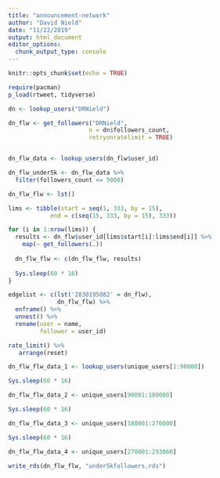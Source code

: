 ---
title: "announcement-network"
author: "David Nield"
date: "11/22/2019"
output: html_document
editor_options: 
  chunk_output_type: console
---

```{r setup, include=FALSE}
knitr::opts_chunk$set(echo = TRUE)

require(pacman)
p_load(rtweet, tidyverse)

dn <- lookup_users("DRNield")

dn_flw <- get_followers("DRNield",
                       n = dn$followers_count,
                       retryonratelimit = TRUE)


dn_flw_data <- lookup_users(dn_flw$user_id)

dn_flw_under5k <- dn_flw_data %>% 
  filter(followers_count <= 5000)

dn_flw_flw <- lst()

lims <- tibble(start = seq(1, 333, by = 15),
            end = c(seq(15, 333, by = 15), 333))

for (i in 1:nrow(lims)) {
  results <- dn_flw$user_id[lims$start[i]:lims$end[i]] %>%
    map(~ get_followers(.))
  
  dn_flw_flw <- c(dn_flw_flw, results)
  
  Sys.sleep(60 * 16)
}

edgelist <- c(lst('2830195082' = dn_flw),
              dn_flw_flw) %>% 
  enframe() %>% 
  unnest() %>% 
  rename(user = name,
         follower = user_id)

rate_limit() %>% 
   arrange(reset)

dn_flw_flw_data_1 <- lookup_users(unique_users[1:90000])

Sys.sleep(60 * 16)

dn_flw_flw_data_2 <- unique_users[90001:180000]

Sys.sleep(60 * 16)

dn_flw_flw_data_3 <- unique_users[180001:270000]

Sys.sleep(60 * 16)

dn_flw_flw_data_4 <- unique_users[270001:293060]

write_rds(dn_flw_flw, "under5kfollowers.rds")


```